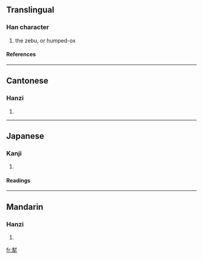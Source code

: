 ==Translingual==
===Han character===
{{Han char|rn=93|rad=牛|as=09|sn=13|four=4450<sub>0</sub>|canj=土戈竹手 (GIHQ)}}
# the zebu, or humped-ox
====References====
{{Han ref|kx=0702.270|dkj=20086|dj=1115.300|hdz=31815.050|uh=728E|ud=29326|bh=DEA9|bd=57001}}

----
==Cantonese==
===Hanzi===
{{yue-hanzi|jyut=|y=fung1}}
# {{defn|Cantonese}}

----
==Japanese==
===Kanji===
{{ja-kanji|grade=|rs=牛09}}
# {{defn|Japanese}} 
====Readings====
{{ja-readings|on=[[ほう]] (hō), [[ふ]] (fu)|kun=}}

----
==Mandarin==
===Hanzi===
{{cmn-hanzi|pin=[[fēng]] ([[feng1]]), [[máo]] ([[mao2]])|wg=feng<sup>1</sup>, mao<sup>2</sup>}}
# {{defn|Mandarin}}

[[fr:犎]]